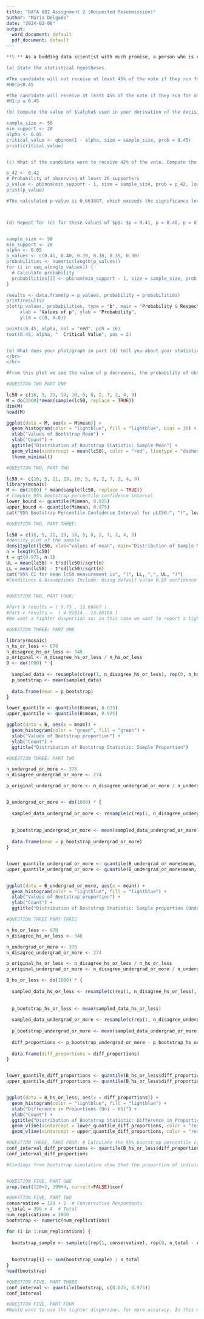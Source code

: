 ---
title: "DATA 602 Assignment 2 (Requested Resubmission)"
author: "Maria Delgado"
date: "2024-02-06"
output:
  word_document: default
  pdf_document: default
---

```{r}
**5.** As a budding data scientist with much promise, a person who is considering running as a Member of Parliament (MP) for a certain riding hires you to conduct some polling. Due to the time investment and the cost (time and finances) of a political campaign, you decide to take a random sample of $n = 50$ voters who live within this particular riding. Each are to be asked "if they would support this particular candidate if they ran as a reprsentative for Party X in the next federal election".  If your polling/sampling suggests that they will receive at least 45% of the vote, then you will council this person to "run for office". In your preliminary statistical work, you have decided that there is enough statistical evidence to support the "mimimum of 45%"-claim if out of $n = 50$ randomly chosen voters, at least 20 indicate they will vote for this candidate if they run. 

(a) State the statistical hypotheses.

#The candidate will not receive at least 45% of the vote if they run for office.
#H0:p<0.45

#The candidate will receive at least 45% of the vote if they run for office.
#H1:p ≥ 0.45

(b) Compute the value of $\alpha$ used in your derivation of the decision rule.

sample_size <- 50
min_support <- 20
alpha <- 0.05
critical_value <- qbinom(1 - alpha, size = sample_size, prob = 0.45)
print(critical_value)


(c) What if the candidate were to receive 42% of the vote. Compute the probability that you will conclude they should run for office. Interpret the meaning of this probability.

p_42 <- 0.42
# Probability of observing at least 20 supporters
p_value <- pbinom(min_support - 1, size = sample_size, prob = p_42, lower.tail = FALSE)
print(p_value)

#The calculated p-value is 0.663807, which exceeds the significance level (alpha) of 0.05. Consequently, we fail to reject the null hypothesis. There is insufficient evidence to support the candidate in running for office. As determined earlier, a critical value of 28 indicates that one would only recommend the candidate to run if there are 28 or more supporting voters.



(d) Repeat for (c) for these values of $p$: $p = 0.41, p = 0.40, p = 0.39, p = 0.38, p = 0.35$ and $p = 0.30$. For each differing value of $p$, compute the probability computed in part (c). THEN, create a plot with the differing values of $p$ on the $x$-axis and the probabilties computed on the $y$-axis. 


sample_size <- 50
min_support <- 20
alpha <- 0.05
p_values <- c(0.41, 0.40, 0.39, 0.38, 0.35, 0.30)
probabilities <- numeric(length(p_values))
for (i in seq_along(p_values)) {
  # Calculate probability
  probabilities[i] <- pbinom(min_support - 1, size = sample_size, prob = p_values[i], lower.tail = FALSE)
}

results <- data.frame(p = p_values, probability = probabilities)
print(results)
plot(p_values, probabilities, type = "b", main = "Probability & Respective p- pvalue",
     xlab = "Values of p", ylab = "Probability",
     ylim = c(0, 0.8))

points(0.45, alpha, col = "red", pch = 16)
text(0.45, alpha, "  Critical Value", pos = 2)


(e) What does your plot/graph in part (d) tell you about your statistical test? How can you improve your test? Provide some suggestion(s), reasoning why each would make your statisical test better. 
</br>
</br>

#From this plot we see the value of p decreases, the probability of observing at least 20 supporters (the minimum for advising to run) also decreases. This test might be improved my increasing the sample size which could lead to a more precise estimate. We could also adjust the significance test depending on the tolerance for type errors 


```

```{r}
#QUESTION TWO PART ONE

lc50 = c(16, 5, 21, 19, 10, 5, 8, 2, 7, 2, 4, 9)
M = do(2000)*mean(sample(lc50, replace = TRUE))
dim(M)
head(M)

ggplot(data = M, aes(x = M$mean)) +
  geom_histogram(color = "lightblue", fill = "lightblue", bins = 30) +
  xlab("Values of Bootstrap Mean") +
  ylab("Count") +
  ggtitle("Distribution of Bootstrap Statistic: Sample Mean") +
  geom_vline(xintercept = mean(lc50), color = "red", linetype = "dashed") +
  theme_minimal()

#QUESTION TWO, PART TWO

lc50 <- c(16, 5, 21, 19, 10, 5, 8, 2, 7, 2, 4, 9)
library(mosaic)
M <- do(2000) * mean(sample(lc50, replace = TRUE))
# Compute 95% bootstrap percentile confidence interval
lower_bound <- quantile(M$mean, 0.025)
upper_bound <- quantile(M$mean, 0.975)
cat("95% Bootstrap Percentile Confidence Interval for μLC50:", "(", lower_bound, ",", upper_bound, ")")

#QUESTION TWO, PART THREE:

lc50 = c(16, 5, 21, 19, 10, 5, 8, 2, 7, 2, 4, 9)
#density plot of the sample 
densityplot(lc50, xlab="values of mean", main="Distribution of Sample Mean")
n = length(lc50)
t = qt(0.975, n-1)
UL = mean(lc50) + t*sd(lc50)/sqrt(n)
LL = mean(lc50) - t*sd(lc50)/sqrt(n)
cat("95% CI for mean lc50 measurement is", "(", LL, ",", UL, ")")
#Conditions & Assumptions Include: Using default value 0.95 confidence interval, normal distribution, random sampling, used for smaller population sizes, and unknown population standard deviation. 


#QUESTION TWO, PART FOUR: 

#Part b results = ( 5.75 , 12.66667 )
#Part c results =  ( 4.91814 , 13.08186 )
#We want a tighter dispersion so; in this case we want to report a tighter interval so I prefer the interval from Bootstrap


```

```{r}
#QUESTION THREE: PART ONE

library(mosaic)
n_hs_or_less <- 670
n_disagree_hs_or_less <- 348
p_original <- n_disagree_hs_or_less / n_hs_or_less
B <- do(1000) * {
  
  sampled_data <- resample(c(rep(1, n_disagree_hs_or_less), rep(0, n_hs_or_less - n_disagree_hs_or_less)), n_hs_or_less)
  p_bootstrap <- mean(sampled_data)
  
  data.frame(mean = p_bootstrap)
}

lower_quantile <- quantile(B$mean, 0.025)
upper_quantile <- quantile(B$mean, 0.975)

ggplot(data = B, aes(x = mean)) +
  geom_histogram(color = "green", fill = "green") +
  xlab("Values of Bootstrap proportion") +
  ylab("Count") +
  ggtitle("Distribution of Bootstrap Statistic: Sample Proportion") 

#QUESTION THREE: PART TWO

n_undergrad_or_more <- 376
n_disagree_undergrad_or_more <- 274

p_original_undergrad_or_more <- n_disagree_undergrad_or_more / n_undergrad_or_more


B_undergrad_or_more <- do(1000) * {
  
  sampled_data_undergrad_or_more <- resample(c(rep(1, n_disagree_undergrad_or_more), rep(0, n_undergrad_or_more - n_disagree_undergrad_or_more)), n_undergrad_or_more)
  
  
  p_bootstrap_undergrad_or_more <- mean(sampled_data_undergrad_or_more)
  
  data.frame(mean = p_bootstrap_undergrad_or_more)
}


lower_quantile_undergrad_or_more <- quantile(B_undergrad_or_more$mean, 0.025)
upper_quantile_undergrad_or_more <- quantile(B_undergrad_or_more$mean, 0.975)


ggplot(data = B_undergrad_or_more, aes(x = mean)) +
  geom_histogram(color = "lightblue", fill = "lightblue") +
  xlab("Values of Bootstrap proportion") +
  ylab("Count") +
  ggtitle("Distribution of Bootstrap Statistic: Sample proportion (Undergraduate or More)")

#QUESTION THREE PART THREE

n_hs_or_less <- 670
n_disagree_hs_or_less <- 348

n_undergrad_or_more <- 376
n_disagree_undergrad_or_more <- 274

p_original_hs_or_less <- n_disagree_hs_or_less / n_hs_or_less
p_original_undergrad_or_more <- n_disagree_undergrad_or_more / n_undergrad_or_more

B_hs_or_less <- do(1000) * {
  
  sampled_data_hs_or_less <- resample(c(rep(1, n_disagree_hs_or_less), rep(0, n_hs_or_less - n_disagree_hs_or_less)), n_hs_or_less)
  
  
  p_bootstrap_hs_or_less <- mean(sampled_data_hs_or_less)
  
  sampled_data_undergrad_or_more <- resample(c(rep(1, n_disagree_undergrad_or_more), rep(0, n_undergrad_or_more - n_disagree_undergrad_or_more)), n_undergrad_or_more)
  
  p_bootstrap_undergrad_or_more <- mean(sampled_data_undergrad_or_more)
  
  diff_proportions <- p_bootstrap_undergrad_or_more - p_bootstrap_hs_or_less
  
  data.frame(diff_proportions = diff_proportions)
}


lower_quantile_diff_proportions <- quantile(B_hs_or_less$diff_proportions, 0.025)
upper_quantile_diff_proportions <- quantile(B_hs_or_less$diff_proportions, 0.975)


ggplot(data = B_hs_or_less, aes(x = diff_proportions)) +
  geom_histogram(color = "lightblue", fill = "lightblue") +
  xlab("Difference in Proportions (Uni - HS)") +
  ylab("Count") +
  ggtitle("Distribution of Bootstrap Statistic: Difference in Proportions") +
  geom_vline(xintercept = lower_quantile_diff_proportions, color = "red") +
  geom_vline(xintercept = upper_quantile_diff_proportions, color = "red")

#QUESTION THREE, PART FOUR: # Calculate the 95% bootstrap percentile confidence interval
conf_interval_diff_proportions <- quantile(B_hs_or_less$diff_proportions, c(0.025, 0.975))
conf_interval_diff_proportions

#Findings from bootstrap simulation show that the proportion of individuals with an education level higher than high school who disagree with the statement about the clarity of the science around vaccination is greater than the proportion of individuals with an education level equal to or less than high school. This is supported by the distribution of simulated differences, which yielded values greater than 0. The 95% confidence interval for the difference in proportions, ranging from 0.146708 to 0.2651816, further supports this. This interval suggests that, with 95% confidence, the true difference in proportions favors individuals with a higher education level than high school.


```



```{r}


```



```{r}
#QUESTION FIVE, PART ONE
prop.test(128+2, 399+4, correct=FALSE)$conf

#QUESTION FIVE, PART TWO
conservative = 128 + 2  # Conservative Respondents
n_total = 399 + 4  # Total 
num_replications = 1000  
bootstrap <- numeric(num_replications)

for (i in 1:num_replications) {
  
  bootstrap_sample <- sample(c(rep(1, conservative), rep(0, n_total - conservative)), n_total, replace = TRUE)
  
  
  bootstrap[i] <- sum(bootstrap_sample) / n_total
}
head(bootstrap)

#QUESTION FIVE, PART THREE
conf_interval <- quantile(bootstrap, c(0.025, 0.975))
conf_interval

#QUESTION FIVE, PART FOUR
#Would want to use the tighter dispersion, for more accuracy. In this case would use bootstrap.

```


